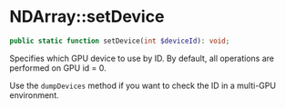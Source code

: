 
# NDArray::setDevice

```php
public static function setDevice(int $deviceId): void;
```
Specifies which GPU device to use by ID. By default, all operations are performed on GPU id = 0.

Use the `dumpDevices` method if you want to check the ID in a multi-GPU environment.

